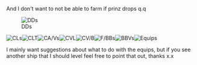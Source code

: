And I don't want to not be able to farm if prinz drops q.q

[[File:Ss_(2015-10-13_at_02.27.42)z.png|thumb|left|DDs]]

[[File:Ss_(2015-10-13_at_02.28.29).png|thumb|left|CLs]][[File:Ss_(2015-10-13_at_02.29.56).png|thumb|left|CLT]][[File:Ss_(2015-10-13_at_02.32.03).png|thumb|left|CA/Vs]][[File:Ss_(2015-10-13_at_02.33.45).png|thumb|left|CVL]][[File:Ss_(2015-10-13_at_02.33.11).png|thumb|left|CV/B]][[File:Ss_(2015-10-13_at_02.34.21).png|thumb|left|F/BBs]][[File:Ss_(2015-10-13_at_02.34.53).png|thumb|left|BBVs]][[File:Ss_(2015-10-13_at_02.37.25).png|thumb|left|Equips]]



































































I mainly want suggestions about what to do with the equips, but if you see another ship that I should level feel free to point that out, thanks x.x<ac_metadata title="Gonna post this again, since I had problems with summer 2015 :x"> </ac_metadata>